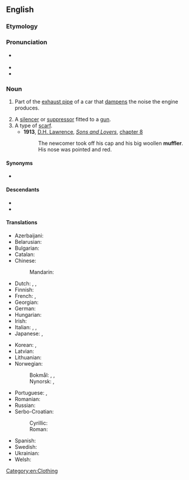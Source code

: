 ==English==

===Etymology===
{{suffix|en|muffle|er}}

===Pronunciation===
* {{a|US}} {{IPA|en|/ˈmʌflɚ/}}
* {{audio|en|en-us-muffler.ogg|Audio (US)}}
* {{rhymes|en|ʌflə(ɹ)|s=2}}

===Noun===
{{en-noun}}

# {{lb|en|US|automotive}} Part of the [[exhaust pipe]] of a car that [[dampen]]s the noise the engine produces.
# A [[silencer]] or [[suppressor]] fitted to a [[gun]].
# A type of [[scarf]].
#* '''1913''', [[w:D. H. Lawrence|D.H. Lawrence]], ''[[s:Sons_and_Lovers|Sons and Lovers]]'', [[s:Sons and Lovers/Chapter VIII|chapter 8]]
#*: The newcomer took off his cap and his big woollen '''muffler'''. His nose was pointed and red.

====Synonyms====
* {{sense|part of exhaust pipe}} {{l|en|silencer}}

====Descendants====
* {{desc|es|mofle|bor=1}}
* {{desc|cy|myffler|bor=1}}

====Translations====
{{trans-top|part of exhaust pipe}}
* Azerbaijani: {{t|az|səsboğan}}
* Belarusian: {{t|be|глушы́цель|m|sc=Cyrl}}
* Bulgarian: {{t|bg|заглуши́тел|m|sc=Cyrl}}
* Catalan: {{t|ca|silenciador|m}}
* Chinese:
*: Mandarin: {{t+|cmn|消音器|tr=xiāoyīnqì|sc=Hani}}
* Dutch: {{t+|nl|knalpot|m}}, {{t+|nl|demper|m}}, {{t+|nl|knalpijp|f}}
* Finnish: {{t+|fi|äänenvaimennin}}
* French: {{t+|fr|pot d'échappement|m}}, {{t|fr|silencieux d'échappement|m}}
* Georgian: {{t|ka|მაყუჩი|sc=Geor}}
* German: {{t+|de|Schalldämpfer|m}}
* Hungarian: {{t+|hu|hangtompító}}
* Irish: {{t|ga|ciúnadóir|m}}
* Italian: {{t|it|smorzatore|m}}, {{t+|it|silenziatore|m}}, {{t+|it|marmitta|f}}
* Japanese: {{t+|ja|マフラー|tr=mafurā}}, {{t+|ja|消音器|tr=しょうおんき, shōonki|sc=Jpan}}
{{trans-mid}}
* Korean: {{t|ko|머플러}}, {{t|ko|소음기}}
* Latvian: {{t|lv|trokšņa slāpētājs|m}}
* Lithuanian: {{t|lt|duslintuvas|m}}
* Norwegian:
*: Bokmål: {{t|nb|lyddemper|m}}, {{t|nb|lydpotte|m|f}}, {{t|nb|eksospotte|m|f}}
*: Nynorsk: {{t|nn|lyddempar|m}}, {{t|nn|lydpotte|f}}
* Portuguese: {{t+|pt|silencioso|m}}, {{t+|pt|silenciador|m}}
* Romanian: {{t+|ro|tobă de eșapament|f}}
* Russian: {{t+|ru|глуши́тель|m}}
* Serbo-Croatian:
*: Cyrillic: {{t|sh|ауспух|m}}
*: Roman: {{t|sh|auspuh|m}}
* Spanish: {{t|es|silenciador|m}}
* Swedish: {{t+|sv|ljuddämpare|c}}
* Ukrainian: {{t|uk|глушни́к|m|sc=Cyrl}}
* Welsh: {{t|cy|distewydd|m}}
{{trans-bottom}}

{{trans-see|scarf}}

[[Category:en:Clothing]]